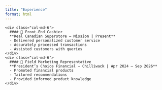```yaml
---
title: "Experience"
format: html
---
```


<div class="container mt-5">
  <div class="row">
    <div class="col-md-6">
      #### 🛒 Front-End Cashier  
      **Real Canadian Superstore – Mission | Present**  
      - Delivered personalized customer service  
      - Accurately processed transactions  
      - Assisted customers with queries  
    </div>
    <div class="col-md-6">
      #### 🏦 Field Marketing Representative  
      **President’s Choice Financial – Chilliwack | Apr 2024 – Sep 2026**  
      - Promoted financial products  
      - Tailored recommendations  
      - Provided informed product knowledge
    </div>
  </div>
</div>
